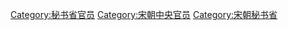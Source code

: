 [[Category:秘书省官员|Category:秘书省官员]]
[[Category:宋朝中央官员|Category:宋朝中央官员]]
[[Category:宋朝秘书省|Category:宋朝秘书省]]